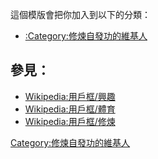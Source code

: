 {{Userbox
  |id       = 自發功
  |id-c     = #00ff00
  |id-s     = 10
  |info     = 這個用戶是'''[[自發功]]'''的修煉者。
  |info-c   = #c5fcac
  |info-s   = 10
  |border-c = #0000ff
}}<includeonly>[[Category:修煉自發功的維基人|{{PAGENAME}}]]</includeonly>
<noinclude>
[[Category:修煉自發功的維基人]]
{{Clear}}
這個模版會把你加入到以下的分類：
*[[:Category:修煉自發功的維基人]]

== 參見： ==
*[[Wikipedia:用戶框/興趣]]
*[[Wikipedia:用戶框/體育]]
*[[Wikipedia:用戶框/修煉]]
</p>
</noinclude>